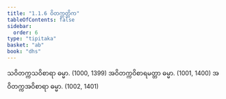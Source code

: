 ```yaml
---
title: "1.1.6 ဝိတက္ကတ္တိက"
tableOfContents: false
sidebar:
  order: 6
type: "tipitaka"
basket: "ab"
book: "dhs"
---
```



<DynamicBreadcrumb />

<Division number="6" book="dhs" e="ch" v="29" p="2">

<Paragraph number="17" book="dhs">
သဝိတက္ကသဝိစာရာ ဓမ္မာ. (<Emphasis>1000, 1399</Emphasis>)
</Paragraph>

<Paragraph number="18" book="dhs">
အဝိတက္ကဝိစာရမတ္တာ ဓမ္မာ. (<Emphasis>1001, 1400</Emphasis>)
</Paragraph>

<Paragraph number="19" book="dhs">
အဝိတက္ကအဝိစာရာ ဓမ္မာ. (<Emphasis>1002, 1401</Emphasis>)
</Paragraph>
</Division>